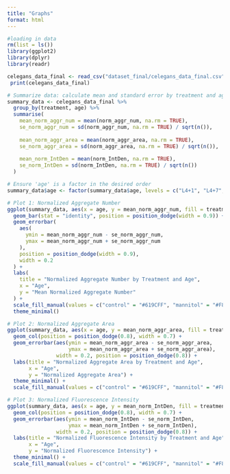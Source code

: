 ```yaml
---
title: "Graphs"
format: html
---
```


```r
#loading in data
rm(list = ls())
library(ggplot2)
library(dplyr)
library(readr)

celegans_data_final <- read_csv("dataset_final/celegans_data_final.csv")
 print(celegans_data_final)
```

```r
# Summarize data: calculate mean and standard error by treatment and age
summary_data <- celegans_data_final %>%
  group_by(treatment, age) %>%
  summarise(
    mean_norm_aggr_num = mean(norm_aggr_num, na.rm = TRUE),
    se_norm_aggr_num = sd(norm_aggr_num, na.rm = TRUE) / sqrt(n()),
    
    mean_norm_aggr_area = mean(norm_aggr_area, na.rm = TRUE),
    se_norm_aggr_area = sd(norm_aggr_area, na.rm = TRUE) / sqrt(n()),
    
    mean_norm_IntDen = mean(norm_IntDen, na.rm = TRUE),
    se_norm_IntDen = sd(norm_IntDen, na.rm = TRUE) / sqrt(n())
  ) 

```

```r

# Ensure 'age' is a factor in the desired order
summary_data$age <- factor(summary_data$age, levels = c("L4+1", "L4+7", "L4+14"))

# Plot 1: Normalized Aggregate Number
ggplot(summary_data, aes(x = age, y = mean_norm_aggr_num, fill = treatment)) +
  geom_bar(stat = "identity", position = position_dodge(width = 0.9)) +
  geom_errorbar(
    aes(
      ymin = mean_norm_aggr_num - se_norm_aggr_num,
      ymax = mean_norm_aggr_num + se_norm_aggr_num
    ),
    position = position_dodge(width = 0.9),
    width = 0.2
  ) +
  labs(
    title = "Normalized Aggregate Number by Treatment and Age",
    x = "Age",
    y = "Mean Normalized Aggregate Number"
  ) +
  scale_fill_manual(values = c("control" = "#619CFF", "mannitol" = "#F8766D")) +
  theme_minimal()

```

```r
# Plot 2: Normalized Aggregate Area
ggplot(summary_data, aes(x = age, y = mean_norm_aggr_area, fill = treatment)) +
  geom_col(position = position_dodge(0.8), width = 0.7) +
  geom_errorbar(aes(ymin = mean_norm_aggr_area - se_norm_aggr_area,
                    ymax = mean_norm_aggr_area + se_norm_aggr_area),
                width = 0.2, position = position_dodge(0.8)) +
  labs(title = "Normalized Aggregate Area by Treatment and Age",
       x = "Age",
       y = "Normalized Aggregate Area") +
  theme_minimal() +
  scale_fill_manual(values = c("control" = "#619CFF", "mannitol" = "#F8766D"))
```

```r
# Plot 3: Normalized Fluorescence Intensity
ggplot(summary_data, aes(x = age, y = mean_norm_IntDen, fill = treatment)) +
  geom_col(position = position_dodge(0.8), width = 0.7) +
  geom_errorbar(aes(ymin = mean_norm_IntDen - se_norm_IntDen,
                    ymax = mean_norm_IntDen + se_norm_IntDen),
                width = 0.2, position = position_dodge(0.8)) +
  labs(title = "Normalized Fluorescence Intensity by Treatment and Age",
       x = "Age",
       y = "Normalized Fluorescence Intensity") +
  theme_minimal() +
  scale_fill_manual(values = c("control" = "#619CFF", "mannitol" = "#F8766D"))
```

